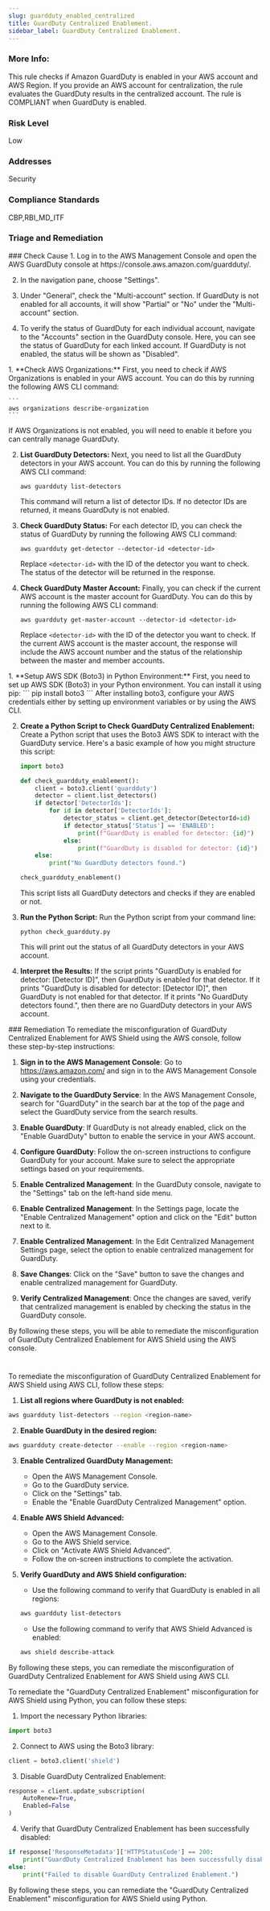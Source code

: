 ```yaml
---
slug: guardduty_enabled_centralized
title: GuardDuty Centralized Enablement.
sidebar_label: GuardDuty Centralized Enablement.
---
```


### More Info:

This rule checks if Amazon GuardDuty is enabled in your AWS account and AWS Region. If you provide an AWS account for centralization, the rule evaluates the GuardDuty results in the centralized account. The rule is COMPLIANT when GuardDuty is enabled.

### Risk Level

Low

### Addresses

Security

### Compliance Standards

CBP,RBI_MD_ITF


### Triage and Remediation
<Tabs>

<Tab title='Cause'>
### Check Cause
<AccordionGroup>
<Accordion title='Using Console' defaultOpen='true'>
1. Log in to the AWS Management Console and open the AWS GuardDuty console at https://console.aws.amazon.com/guardduty/.

2. In the navigation pane, choose "Settings". 

3. Under "General", check the "Multi-account" section. If GuardDuty is not enabled for all accounts, it will show "Partial" or "No" under the "Multi-account" section.

4. To verify the status of GuardDuty for each individual account, navigate to the "Accounts" section in the GuardDuty console. Here, you can see the status of GuardDuty for each linked account. If GuardDuty is not enabled, the status will be shown as "Disabled".
</Accordion>

<Accordion title='Using CLI'>
1. **Check AWS Organizations:** First, you need to check if AWS Organizations is enabled in your AWS account. You can do this by running the following AWS CLI command:

    ```
    aws organizations describe-organization
    ```
   If AWS Organizations is not enabled, you will need to enable it before you can centrally manage GuardDuty.

2. **List GuardDuty Detectors:** Next, you need to list all the GuardDuty detectors in your AWS account. You can do this by running the following AWS CLI command:

    ```
    aws guardduty list-detectors
    ```
   This command will return a list of detector IDs. If no detector IDs are returned, it means GuardDuty is not enabled.

3. **Check GuardDuty Status:** For each detector ID, you can check the status of GuardDuty by running the following AWS CLI command:

    ```
    aws guardduty get-detector --detector-id <detector-id>
    ```
   Replace `<detector-id>` with the ID of the detector you want to check. The status of the detector will be returned in the response.

4. **Check GuardDuty Master Account:** Finally, you can check if the current AWS account is the master account for GuardDuty. You can do this by running the following AWS CLI command:

    ```
    aws guardduty get-master-account --detector-id <detector-id>
    ```
   Replace `<detector-id>` with the ID of the detector you want to check. If the current AWS account is the master account, the response will include the AWS account number and the status of the relationship between the master and member accounts.
</Accordion>

<Accordion title='Using Python'>
1. **Setup AWS SDK (Boto3) in Python Environment:**
   First, you need to set up AWS SDK (Boto3) in your Python environment. You can install it using pip:
   ```
   pip install boto3
   ```
   After installing boto3, configure your AWS credentials either by setting up environment variables or by using the AWS CLI. 

2. **Create a Python Script to Check GuardDuty Centralized Enablement:**
   Create a Python script that uses the Boto3 AWS SDK to interact with the GuardDuty service. Here's a basic example of how you might structure this script:

   ```python
   import boto3

   def check_guardduty_enablement():
       client = boto3.client('guardduty')
       detector = client.list_detectors()
       if detector['DetectorIds']:
           for id in detector['DetectorIds']:
               detector_status = client.get_detector(DetectorId=id)
               if detector_status['Status'] == 'ENABLED':
                   print(f"GuardDuty is enabled for detector: {id}")
               else:
                   print(f"GuardDuty is disabled for detector: {id}")
       else:
           print("No GuardDuty detectors found.")

   check_guardduty_enablement()
   ```
   This script lists all GuardDuty detectors and checks if they are enabled or not.

3. **Run the Python Script:**
   Run the Python script from your command line:
   ```
   python check_guardduty.py
   ```
   This will print out the status of all GuardDuty detectors in your AWS account.

4. **Interpret the Results:**
   If the script prints "GuardDuty is enabled for detector: [Detector ID]", then GuardDuty is enabled for that detector. If it prints "GuardDuty is disabled for detector: [Detector ID]", then GuardDuty is not enabled for that detector. If it prints "No GuardDuty detectors found.", then there are no GuardDuty detectors in your AWS account.
</Accordion>

</AccordionGroup>
</Tab>

<Tab title='Remediation'>
### Remediation

<AccordionGroup>
<Accordion title='Using Console' defaultOpen='true'>
To remediate the misconfiguration of GuardDuty Centralized Enablement for AWS Shield using the AWS console, follow these step-by-step instructions:

1. **Sign in to the AWS Management Console**: Go to https://aws.amazon.com/ and sign in to the AWS Management Console using your credentials.

2. **Navigate to the GuardDuty Service**: In the AWS Management Console, search for "GuardDuty" in the search bar at the top of the page and select the GuardDuty service from the search results.

3. **Enable GuardDuty**: If GuardDuty is not already enabled, click on the "Enable GuardDuty" button to enable the service in your AWS account.

4. **Configure GuardDuty**: Follow the on-screen instructions to configure GuardDuty for your account. Make sure to select the appropriate settings based on your requirements.

5. **Enable Centralized Management**: In the GuardDuty console, navigate to the "Settings" tab on the left-hand side menu.

6. **Enable Centralized Management**: In the Settings page, locate the "Enable Centralized Management" option and click on the "Edit" button next to it.

7. **Enable Centralized Management**: In the Edit Centralized Management Settings page, select the option to enable centralized management for GuardDuty.

8. **Save Changes**: Click on the "Save" button to save the changes and enable centralized management for GuardDuty.

9. **Verify Centralized Management**: Once the changes are saved, verify that centralized management is enabled by checking the status in the GuardDuty console.

By following these steps, you will be able to remediate the misconfiguration of GuardDuty Centralized Enablement for AWS Shield using the AWS console.

#
</Accordion>

<Accordion title='Using CLI'>
To remediate the misconfiguration of GuardDuty Centralized Enablement for AWS Shield using AWS CLI, follow these steps:

1. **List all regions where GuardDuty is not enabled:**
```bash
aws guardduty list-detectors --region <region-name>
```

2. **Enable GuardDuty in the desired region:**
```bash
aws guardduty create-detector --enable --region <region-name>
```

3. **Enable Centralized GuardDuty Management:**
    - Open the AWS Management Console.
    - Go to the GuardDuty service.
    - Click on the "Settings" tab.
    - Enable the "Enable GuardDuty Centralized Management" option.

4. **Enable AWS Shield Advanced:**
    - Open the AWS Management Console.
    - Go to the AWS Shield service.
    - Click on "Activate AWS Shield Advanced".
    - Follow the on-screen instructions to complete the activation.

5. **Verify GuardDuty and AWS Shield configuration:**
    - Use the following command to verify that GuardDuty is enabled in all regions:
    ```bash
    aws guardduty list-detectors
    ```
    - Use the following command to verify that AWS Shield Advanced is enabled:
    ```bash
    aws shield describe-attack
    ```

By following these steps, you can remediate the misconfiguration of GuardDuty Centralized Enablement for AWS Shield using AWS CLI.
</Accordion>

<Accordion title='Using Python'>
To remediate the "GuardDuty Centralized Enablement" misconfiguration for AWS Shield using Python, you can follow these steps:

1. Import the necessary Python libraries:
```python
import boto3
```

2. Connect to AWS using the Boto3 library:
```python
client = boto3.client('shield')
```

3. Disable GuardDuty Centralized Enablement:
```python
response = client.update_subscription(
    AutoRenew=True,
    Enabled=False
)
```

4. Verify that GuardDuty Centralized Enablement has been successfully disabled:
```python
if response['ResponseMetadata']['HTTPStatusCode'] == 200:
    print("GuardDuty Centralized Enablement has been successfully disabled.")
else:
    print("Failed to disable GuardDuty Centralized Enablement.")
```

By following these steps, you can remediate the "GuardDuty Centralized Enablement" misconfiguration for AWS Shield using Python.
</Accordion>

</AccordionGroup>
</Tab>
</Tabs>

